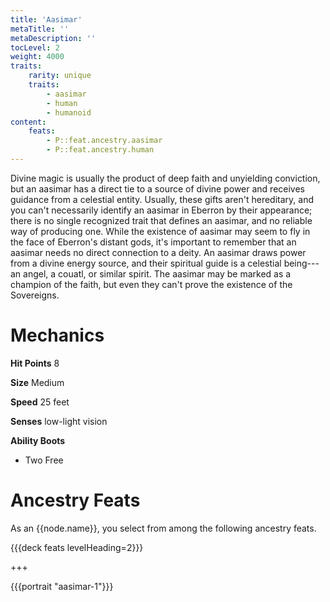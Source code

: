 ```yaml
---
title: 'Aasimar'
metaTitle: ''
metaDescription: ''
tocLevel: 2
weight: 4000
traits:
    rarity: unique
    traits:
        - aasimar
        - human
        - humanoid
content:
    feats:
        - P::feat.ancestry.aasimar
        - P::feat.ancestry.human
---
```




Divine magic is usually the product of deep faith and unyielding conviction, but an aasimar has a direct tie to a source of divine power and receives guidance from a celestial entity. Usually, these gifts aren't hereditary, and you can't necessarily identify an aasimar in Eberron by their appearance; there is no single recognized trait that defines an aasimar, and no reliable way of producing one. While the existence of aasimar may seem to fly in the face of Eberron's distant gods, it's important to remember that an aasimar needs no direct connection to a deity. An aasimar draws power from a divine energy source, and their spiritual guide is a celestial being---an angel, a couatl, or similar spirit. The aasimar may be marked as a champion of the faith, but even they can't prove the existence of the Sovereigns.

# Mechanics

**Hit Points** 8

**Size** Medium

**Speed** 25 feet

**Senses** low-light vision

**Ability Boots**

-   Two Free

# Ancestry Feats

As an {{node.name}}, you select from among the following ancestry feats.

{{{deck feats levelHeading=2}}}

+++

{{{portrait "aasimar-1"}}}
